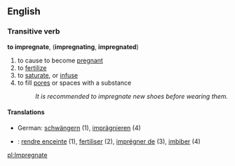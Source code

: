 ==English==
===Transitive verb===
'''to impregnate''', ('''impregnating''', '''impregnated''')
#to cause to become [[pregnant]]
#to [[fertilize]]
#to [[saturate]], or [[infuse]]
#to fill [[pore]]s or spaces with a substance
#:''It is recommended to impregnate new shoes before wearing them.''
====Translations====
*German: [[schwängern]] (1), [[imprägnieren]] (4)
*{{fr}} : [[rendre enceinte]] (1), [[fertiliser]] (2), [[imprégner de]] (3), [[imbiber]] (4)

[[pl:Impregnate]]